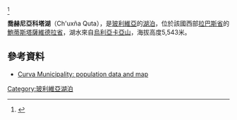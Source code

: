 {{coord|15|0|S|69|4|W|display=title|region:BO_type:waterbody_source:GNS-enwiki}}<ref>{{Cite web |url=http://www.getamap.net/maps/bolivia/la_paz/_choinakkota_laguna/ |title=getamap.net |accessdate=2014-10-29 |archive-date=2016-03-05 |archive-url=https://web.archive.org/web/20160305112820/http://www.getamap.net/maps/bolivia/la_paz/_choinakkota_laguna/ |dead-url=no }}</ref>

'''喬赫尼亞科塔湖'''（Ch'uxña Quta），是[[玻利維亞|玻利維亞]]的[[湖泊|湖泊]]，位於該國西部[[拉巴斯省_(玻利維亞)|拉巴斯省]]的[[鮑蒂斯塔薩維德拉省|鮑蒂斯塔薩維德拉省]]，湖水來自[[烏利亞卡亞山|烏利亞卡亞山]]，海拔高度5,543米。

==參考資料==
* [https://web.archive.org/web/20141029201721/http://www.ine.gob.bo/publicaciones/visorPdf.aspx?Codigo=021602&tipo=1 Curva Municipality: population data and map]

{{Bolivia-geo-stub}}
[[Category:玻利維亞湖泊|Category:玻利維亞湖泊]]
